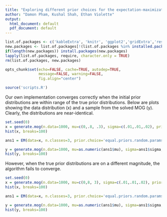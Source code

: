 ```yaml
---
title: "Exploring different prior choices for the expectation-maximization algorithm."
author: "Damon Pham, Kushal Shah, Ethan Violette"
output:
  html_document: default
  pdf_document: default
---
```


```r
list.of.packages <- c('kableExtra', 'knitr', 'ggplot2','gridExtra','reshape2','grid')
new.packages <- list.of.packages[!(list.of.packages %in% installed.packages()[,"Package"])]
if(length(new.packages)) install.packages(new.packages)
lapply(list.of.packages, require, character.only = TRUE)
rm(list.of.packages, new.packages)

opts_chunk$set(echo=FALSE, cache=TRUE, autodep=TRUE,
               message=FALSE, warning=FALSE,
               fig.align="center")

source('scripts.R')
```

Our own implementation converges correctly when the initial prior distributions are within range of the true prior distributions. Below are plots showing the data distribution (x) and a sample from the solved MOG (y). Clearly, the distributions are near-identical.

```r
set.seed(0)
x = generate.mog(n.data=1000, mu=c(0,.8, .3), sigma=c(.01,.01,.02), prior=c(.6,.2,.2))
hist(x, breaks=100)

ans1 = EM(data=x, n.classes=3, prior.choice='equal.priors.random.params', max.iter=1000)

y = generate.mog(n.data=1000, mu=as.numeric(ans1$mu), sigma=ans1$sigma, prior=ans1$prior)
hist(y, breaks=100)
```

However, when the true prior distributions are on a different magnitude, the algorithm fails to converge.

```r
set.seed(0)
x = generate.mog(n.data=1000, mu=c(0,8, 3), sigma=c(.01,.01,.02), prior=c(.6,.2,.2))
hist(x, breaks=100)

ans1 = EM(data=x, n.classes=3, prior.choice='equal.priors.random.params', max.iter=1000)

y = generate.mog(n.data=1000, mu=as.numeric(ans1$mu), sigma=ans1$sigma, prior=ans1$prior)
hist(y, breaks=100)
```

